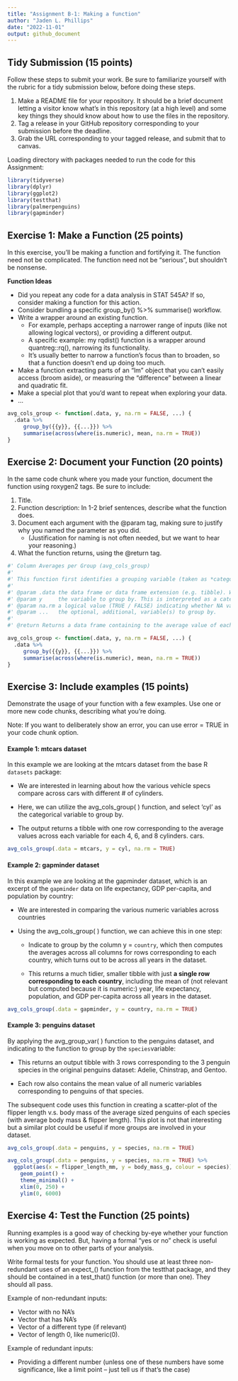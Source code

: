 ```yaml
---
title: "Assignment B-1: Making a function"
author: "Jaden L. Phillips"
date: "2022-11-01"
output: github_document
---
```

## Tidy Submission (15 points)
Follow these steps to submit your work. Be sure to familiarize yourself with the rubric for a tidy submission below, before doing these steps.

1. Make a README file for your repository. It should be a brief document letting a visitor know what’s in this repository (at a high level) and some key things they should know about how to use the files in the repository.
2. Tag a release in your GitHub repository corresponding to your submission before the deadline.
3. Grab the URL corresponding to your tagged release, and submit that to canvas.

Loading directory with packages needed to run the code for this Assignment:
```r
library(tidyverse)
library(dplyr)
library(ggplot2)
library(testthat)
library(palmerpenguins)
library(gapminder)
```

## Exercise 1: Make a Function (25 points)

In this exercise, you’ll be making a function and fortifying it. The function need not be complicated. The function need not be “serious”, but shouldn’t be nonsense.\

  **Function Ideas**

-   Did you repeat any code for a data analysis in STAT 545A? If so, consider making a function for this action.
-   Consider bundling a specific group_by() %>% summarise() workflow.
-   Write a wrapper around an existing function.
    -   For example, perhaps accepting a narrower range of inputs (like not allowing logical vectors), or providing a different output.
    -   A specific example: my rqdist() function is a wrapper around quantreg::rq(), narrowing its functionality.
    -   It’s usually better to narrow a function’s focus than to broaden, so that a function doesn’t end up doing too much.
-   Make a function extracting parts of an "lm" object that you can’t easily access (broom aside), or measuring the “difference” between a linear and quadratic fit.
-   Make a special plot that you’d want to repeat when exploring your data.
-   …

```r
avg_cols_group <- function(.data, y, na.rm = FALSE, ...) {
  .data %>%
     group_by({{y}}, {{...}}) %>% 
     summarise(across(where(is.numeric), mean, na.rm = TRUE))
}
```

## Exercise 2: Document your Function (20 points)
In the same code chunk where you made your function, document the function using roxygen2 tags. Be sure to include:

1. Title.
2. Function description: In 1-2 brief sentences, describe what the function does.
3. Document each argument with the @param tag, making sure to justify why you named the parameter as you did.
    -   (Justification for naming is not often needed, but we want to hear your reasoning.)
4. What the function returns, using the @return tag.

```r
#' Column Averages per Group (avg_cols_group)
#' 
#' This function first identifies a grouping variable (taken as *categorical*). Inspecting across all columns of the data frame, this function then selects all of the numeric columns and calculates the means of each of those numeric columns for each group (i.e., level of the grouping variable, corresponding to particular rows).
#'
#' @param .data the data frame or data frame extension (e.g. tibble). We opted for the function name ".data" to avoid name collision with the `data()` function in base R packages.
#' @param y     the variable to group by. This is interpreted as a categorical variable. If left unspecified, the function will still work, though will simply be computing means of all rows since no grouping parameter was specified.
#' @param na.rm a logical value (TRUE / FALSE) indicating whether NA values should be stripped before the computation proceeds. If `FALSE` (the default), the result will be `NA` if any element of `y` or another grouping variable is `NA`.
#' @param ...   the optional, additional, variable(s) to group by.
#'
#' @return Returns a data frame containing to the average value of each numeric column per level of the grouping variable (if there is one, or more). With the exception of column names as the top row of the dataframe, each subsequent row of the dataframe corresponds to a grouping 'level', and contains the means -- for that level -- of all the numeric variables in the dataset.

avg_cols_group <- function(.data, y, na.rm = FALSE, ...) {
  .data %>%
     group_by({{y}}, {{...}}) %>% 
     summarise(across(where(is.numeric), mean, na.rm = TRUE))
}
```

## Exercise 3: Include examples (15 points)
Demonstrate the usage of your function with a few examples. Use one or more new code chunks, describing what you’re doing.

Note: If you want to deliberately show an error, you can use error = TRUE in your code chunk option.

#### Example 1: **mtcars** dataset
In this example we are looking at the mtcars dataset from the base R `datasets` package:\

-   We are interested in learning about how the various vehicle specs compare across cars with different # of cylinders. 

-   Here, we can utilize the avg_cols_group( ) function, and select 'cyl' as the categorical variable to group by. 

-   The output returns a tibble with one row corresponding to the average values across each variable for each 4, 6, and 8 cylinders. cars.
```r
avg_cols_group(.data = mtcars, y = cyl, na.rm = TRUE)
```

#### Example 2: **gapminder** dataset
In this example we are looking at the gapminder dataset, which is an excerpt of the `gapminder` data on life expectancy, GDP per-capita, and population by country:

-   We are interested in comparing the various numeric variables across countries

-   Using the avg_cols_group( ) function, we can achieve this in one step:

    -   Indicate to group by the column y = `country`, which then computes the averages across all columns for rows corresponding to each country, which turns out to be across all years in the dataset.
    
    -   This returns a much tidier, smaller tibble with just **a single row corresponding to each country**, including the mean of (not relevant but computed because it is numeric:) year, life expectancy, population, and GDP per-capita across all years in the dataset.

```r
avg_cols_group(.data = gapminder, y = country, na.rm = TRUE)
```

#### Example 3: **penguins** dataset
By applying the avg_group_var( ) function to the penguins dataset, and indicating to the function to group by the `species`variable:

-   This returns an output tibble with 3 rows corresponding to the 3 penguin species in the original penguins dataset: Adelie, Chinstrap, and Gentoo.

-   Each row also contains the mean value of all numeric variables corresponding to penguins of that species.

The subsequent code uses this function in creating a scatter-plot of the flipper length v.s. body mass of the average sized penguins of each species (with average body mass & flipper length). This plot is not that interesting but a similar plot could be useful if more groups are involved in your dataset.

```r
avg_cols_group(.data = penguins, y = species, na.rm = TRUE) 

avg_cols_group(.data = penguins, y = species, na.rm = TRUE) %>%
  ggplot(aes(x = flipper_length_mm, y = body_mass_g, colour = species)) +
    geom_point() +
    theme_minimal() +
    xlim(0, 250) +
    ylim(0, 6000)
```


## Exercise 4: Test the Function (25 points)
Running examples is a good way of checking by-eye whether your function is working as expected. But, having a formal “yes or no” check is useful when you move on to other parts of your analysis.

Write formal tests for your function. You should use at least three non-redundant uses of an expect_() function from the testthat package, and they should be contained in a test_that() function (or more than one). They should all pass.

Example of non-redundant inputs:

-   Vector with no NA’s
-   Vector that has NA’s
-   Vector of a different type (if relevant)
-   Vector of length 0, like numeric(0).

Example of redundant inputs:

-   Providing a different number (unless one of these numbers have some significance, like a limit point – just tell us if that’s the case)

```r

```
